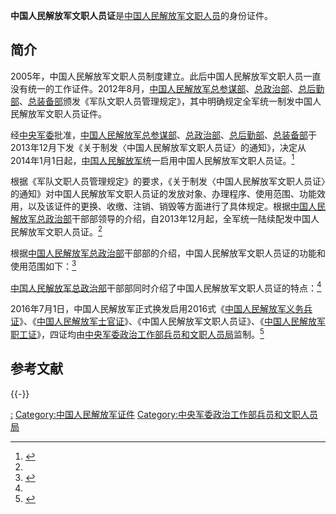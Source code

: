 '''中国人民解放军文职人员证'''是[[中国人民解放军文职人员|中国人民解放军文职人员]]的身份证件。

==简介==
2005年，中国人民解放军文职人员制度建立。此后中国人民解放军文职人员一直没有统一的工作证件。2012年8月，[[中国人民解放军总参谋部|中国人民解放军总参谋部]]、[[中国人民解放军总政治部|总政治部]]、[[中国人民解放军总后勤部|总后勤部]]、[[中国人民解放军总装备部|总装备部]]颁发《军队文职人员管理规定》，其中明确规定全军统一制发中国人民解放军文职人员证件。

经[[中央军委|中央军委]]批准，[[中国人民解放军总参谋部|中国人民解放军总参谋部]]、[[中国人民解放军总政治部|总政治部]]、[[中国人民解放军总后勤部|总后勤部]]、[[中国人民解放军总装备部|总装备部]]于2013年12月下发《关于制发〈中国人民解放军文职人员证〉的通知》，决定从2014年1月1日起，[[中国人民解放军|中国人民解放军]]统一启用中国人民解放军文职人员证。<ref name="ifeng">{{Cite web|title=解放军明年元旦统一启用文职人员证件|url=http://news.ifeng.com/mainland/detail_2013_12/19/32250984_0.shtml|accessdate=2013-12-19|publisher=凤凰网|archive-url=https://web.archive.org/web/20190512164205/http://news.ifeng.com/mainland/detail_2013_12/19/32250984_0.shtml|archive-date=2019-05-12|dead-url=no}}</ref>

根据《军队文职人员管理规定》的要求，《关于制发〈中国人民解放军文职人员证〉的通知》对中国人民解放军文职人员证的发放对象、办理程序、使用范围、功能效用，以及该证件的更换、收缴、注销、销毁等方面进行了具体规定。根据[[中国人民解放军总政治部|中国人民解放军总政治部]]干部部领导的介绍，自2013年12月起，全军统一陆续配发中国人民解放军文职人员证。<ref name="ifeng" />

根据[[中国人民解放军总政治部|中国人民解放军总政治部]]干部部的介绍，中国人民解放军文职人员证的功能和使用范围如下：<ref name="dfw">{{Cite web|title=切实提高文职人员管理规范化水平|url=http://mil.eastday.com/m/20131219/u1a7839429.html|access-date=2013-12-19|publisher=东方网|archive-url=https://web.archive.org/web/20131219202254/http://mil.eastday.com/m/20131219/u1a7839429.html|archive-date=2013-12-19|dead-url=yes}}</ref>

{{Quote|文职人员证是证明中国人民解放军文职人员身份的有效证件，发给聘用到军队编制岗位工作的文职人员。文职人员执行任务、办理公务等需要证明其文职人员身份的，凭文职人员证证明。但其从事社会活动、办理个人事务等需要证明其公民身份的，仍然需要凭[[中华人民共和国居民身份证|居民身份证]]证明。鉴于文职人员是非现役人员，按照国家对现役军人的优待政策，持用文职人员证的文职人员，还不能享受现役军人乘坐公共交通工具和参观游览公园等方面的优待政策。}}

[[中国人民解放军总政治部|中国人民解放军总政治部]]干部部同时介绍了中国人民解放军文职人员证的特点：<ref name="dfw" />

{{Quote|文职人员证为本芯式，在规格、封面颜色、制证材料和栏目设置等方面，与[[中国人民解放军军官证|军官证]]、[[中国人民解放军文职干部证|文职干部证]]基本一致。不同之处有两点：一是文职人员证采用了多重防伪技术，特别是证件内芯标注包含个人基本信息和数据加密的二维条形识别码，通过专门仪器可以快速识别证件。二是每名文职人员的证件均被赋予全军唯一编号，且证件编号在其聘用期间保持不变。这既有效增强了证件的防伪功能，也提高了管理的信息化水平。}}

2016年7月1日，中国人民解放军正式换发启用2016式《[[中国人民解放军义务兵证|中国人民解放军义务兵证]]》、《[[中国人民解放军士官证|中国人民解放军士官证]]》、《中国人民解放军文职人员证》、《[[中国人民解放军职工证|中国人民解放军职工证]]》，四证均由[[中央军委政治工作部兵员和文职人员局|中央军委政治工作部兵员和文职人员局]]监制。<ref name="sohu">{{Cite web|title=全军7月1日起换发启用2016式军官证和文职干部证|url=http://mt.sohu.com/20160701/n457296059.shtml|access-date=2016-09-14|date=2016-07-01|publisher=搜狐|archive-url=https://web.archive.org/web/20160918224536/http://mt.sohu.com/20160701/n457296059.shtml|archive-date=2016-09-18|dead-url=yes}}</ref>

== 参考文献 ==
{{Reflist}}

{{-}}
{{中华人民共和国内地个人身份证件}}

[[Category:中国人民解放军文职人员|:]]
[[Category:中国人民解放军证件|Category:中国人民解放军证件]]
[[Category:中央军委政治工作部兵员和文职人员局|Category:中央军委政治工作部兵员和文职人员局]]